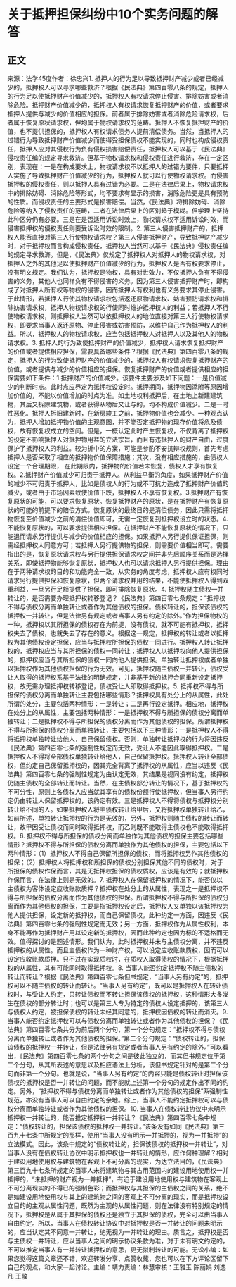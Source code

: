 # 关于抵押担保纠纷中10个实务问题的解答
## 正文
来源：法学45度作者：徐忠兴1. 抵押人的行为足以导致抵押财产减少或者已经减少的，抵押权人可以寻求哪些救济？根据《民法典》第四百零八条的规定，抵押人的行为足以使抵押财产价值减少的，抵押权人有权请求停止侵害、排除妨害或者消除危险。抵押财产价值减少的，抵押权人有权请求恢复抵押财产的价值，或者要求抵押人提供与减少的价值相应的担保。前者属于排除妨害或者消除危险请求权，后者属于恢复原状请求权，但均属于物权请求权的范畴。抵押人不恢复抵押财产的价值，也不提供担保的，抵押权人有权请求债务人提前清偿债务。当然，当抵押人的过错行为导致抵押财产价值减少而使得受担保债权不能实现的，同时也构成侵权责任，抵押人应对其侵权行为负有侵权损害赔偿责任，抵押权人可以基于《民法典》侵权责任编的规定寻求救济。但基于物权请求权和侵权责任进行救济，存在一定区别，表现在：一是在构成要求上，物权请求权不以抵押人的过错为要件，只要抵押人实施了导致抵押财产价值减少的行为，抵押权人就可以行使物权请求权。而侵害抵押权的侵权责任，则以抵押人具有过错为必要。二是在法律后果上，物权请求权中的排除妨碍、消除危险等形式，均不要求有显示的损害，消除危险更是具有预防的性质。而侵权责任的主要形式是损害赔偿。当然，《民法典》将排除妨碍、消除危险等纳入了侵权责任的范畴，二者在法律后果上的区别趋于模糊。但学理上坚持此种区分仍有必要。三是在是否适用诉讼时效上，物权请求权不适用诉讼时效，而侵害抵押权的侵权责任则要受诉讼时效的限制。2. 第三人侵害抵押财产的，抵押权人能否直接对第三人行使物权请求权？第三人侵害抵押财产，导致抵押财产减少时，对于抵押权而言构成侵权责任，抵押权人当然可以基于《民法典》侵权责任编的规定寻求救济。但是，《民法典》仅规定了抵押权人对抵押人的物权请求权，对抵押人之外的其他足以使抵押财产价值减少的行为，抵押权人是否有权要求停止，没有明文规定。我们认为，抵押权是物权，具有对世效力，不仅抵押人负有不得侵害的义务，其他人也同样负有不得侵害的义务。因为第三人侵害抵押财产时，即构成了对抵押人所有权等物权的侵害，因而抵押人有权利也有义务要求其停止侵害。于此情形，若抵押人行使其物权请求权包括返还原物请求权、妨害预防请求权和排除妨害请求权，抵押人物权请求权的行使同时维护抵押权人的利益；若抵押人不行使物权请求权，则抵押权人当然可以依抵押权人的地位直接对第三人行使物权请求权，即要求当事人返还原物、停止侵害或妨害预防，以维护自己作为抵押权人的利益。所以，抵押权人的物权请求权，应当包括抵押权人对抵押人以及其他人的物权请求权。3. 抵押人的行为致使抵押财产的价值减少，抵押权人请求恢复抵押财产的价值或者提供相应担保，需要具备哪些条件？根据《民法典》第四百零八条的规定，抵押人的行为致使抵押财产的价值减少的，抵押权人有权请求恢复抵押财产的价值，或者提供与减少的价值相应的担保。恢复抵押财产的价值或者提供相应的担保需要如下条件：1.抵押财产的价值减少。该要件主要涉及如下问题：一是价值减少的判断时点。此时点应界定为抵押权设定时。抵押期间，抵押物因添附等原因增加价值的，不能以价值增加的时点为准。如土地权利抵押后，在土地上新建建筑物，其后又拆除建筑物，或者获得从物后又让与的，均不构成价值减少。二是一时性恶化。抵押人拆旧建新时，在新房竣工之前，抵押物价值也会减少。一种观点认为，抵押人增加抵押物价值的主观意图，并不能否定抵押物的现存价值将危及债权，故有恢复权成立的空间。但是，一概认定此时产生恢复权，不仅背离了抵押权的设定不影响抵押人对抵押物用益的立法宗旨，而且有违抵押人的财产自由，过度保护了抵押权人的利益。较为折中的方案，可能是参酌不安抗辩权规则，首先考虑抵押人是否采取了相应的抵押物价值保障措施；其次，没有相应措施的，由债权人设定一个合理期限， 在此期限内，抵押物的价值若未恢复，债权人才享有恢复权。2.抵押财产价值减少可归责于抵押人。从利益平衡的角度，如果抵押财产价值的减少不可归责于抵押人，比如是债权人的行为或不可抗力造成了抵押财产价值的减少，或者由于市场因素致使价值下跌，抵押权人不享有恢复权。3.抵押财产有恢复原状的可能，可以要求恢复原状。恢复抵押财产的原状，是在抵押财产有恢复原状的可能的前提下的赔偿方式。恢复原状的最终目的是清偿债务，因此只需将抵押物恢复至价值减少之前的清偿价值即可，无需一定恢复到抵押权设立时的状态。4.不能恢复原状的，可以要求提供相应担保。在抵押财产不能恢复原状的情况下，只能退而请求另行提供与减少的价值相应的担保。如果抵押人另行提供保证担保，则需经抵押权人同意方可；若抵押人另行提供物的担保，则需要价值相当即可。需要指出的是，恢复原状请求权与另行提供担保请求权之间并非先后顺序关系而是选择关系，即使抵押物能够恢复原状，抵押权人也可以请求抵押人另行提供担保。理由在于两种请求权的目的和功能完全一致，从实务的角度考虑，抵押权人应有权同时请求另行提供担保和恢复原状，但两个请求权并用的结果，不能使抵押权人得到双重利益，一旦另行足额提供了担保，即可排除恢复原状。4. 抵押权随主债权一并转让的，是否需要办理抵押权转移登记？《民法典》第四百零七条规定：“抵押权不得与债权分离而单独转让或者作为其他债权的担保。债权转让的，担保该债权的抵押权一并转让，但是法律另有规定或者当事人另有约定的除外。”作为担保物权的一种，抵押权以其所担保的债权存在为前提，没有债权，就不可能有抵押权，抵押权失去了债权，也就失去了存在的意义。根据这一规定，抵押权的转让或者以抵押权为其他债权设定担保，应当与抵押权所担保的债权一同进行。抵押权人转让抵押权的，抵押权应当与其所担保的债权一同转让；抵押权人以抵押权向他人提供担保的，抵押权应当与其所担保的债权一同向他人提供担保。单独转让抵押权或者单独以抵押权作为其他债权担保的行为无效。可见，抵押权随主债权一并转让，债权受让人取得的抵押权系基于法律的明确规定，并非基于新的抵押合同重新设定抵押权，故无需办理抵押权转移登记，债权受让人即取得抵押权。5. 抵押权不得与所担保的债权分离而单独转让主要包括哪些情形？抵押权具有处分上的从属性，此处所谓的处分，主要包括两种情形：一是转让；二是再行设定抵押。相应地，抵押权在处分上的从属性，主要包括两种情形：一是抵押权不得与所担保的债权分离而单独转让；二是抵押权不得与所担保的债权分离而作为其他债权的担保。所谓抵押权不得与所担保的债权分离而单独转让，主要包括以下三种情形：一是抵押权人不得将抵押权单独转让给他人，自己保留债权。否则，单独转让抵押权的行为将因违反《民法典》第四百零七条的强制性规定而无效，受让人不能因此取得抵押权。二是抵押权人不得将全部债权单独转让给他人，自己保留抵押权。抵押权人转让全部债权，但约定自己保留抵押权的，因其完全背离了抵押权的从属性，应当以违反《民法典》第四百零七条的强制性规定为由认定无效，其结果是视同没有约定，抵押权仍随主债权的全部转让而转让。当然，在主债权部分转让的情况下，基于抵押权的不可分性，原则上各债权人应当就其享有的债权份额行使抵押权，但当事人另行约定仍由转让人保留抵押权的，该约定有效。三是抵押权人不得将债权与抵押权分别转让给不同的人。如果抵押权人将主债权转让给甲后，又将抵押权单独转让给乙，如前所述，单独转让抵押权的行为是无效的，另外，抵押权则随主债权的转让而转让，故甲因受让债权而同时取得抵押权，而乙则既不能取得主债权也不能取得抵押权。6. 抵押权不得与所担保的债权分离而单独作为其他债权的担保主要包括哪些情形？抵押权不得与所担保的债权分离而单独作为其他债权的担保，主要包括以下两种情形：（1）抵押权人不得自己保留所担保的债权，而将抵押权另作其他债权的担保；（2）抵押权人将抵押权和所担保的债权分别担保其他不同的债权时，对于所担保的债权作保而言，其是无抵押权担保的债权质权，应该是有效的；就抵押权作保而言，在法律上则是无效的。7. 抵押权人在保留抵押权的情况下，能否仅以主债权为客体设定应收账款质押？抵押权在处分上的从属性，表现之一是抵押权不得与所担保的债权分离而作为其他债权的担保。所谓抵押权不得与所担保的债权分离而作为其他债权的担保，主要是指抵押权设定后，抵押权人又单独以该抵押权为他人提供担保，设定新的抵押权，而自己保留债权。此种约定一方面，因违反《民法典》第四百零七条的强制性规定而无效；另一方面，抵押权作为从属性权利，本身不能再作为抵押财产用以设定新的抵押权，因而此种约定也因为标的不适格而无效。值得探讨的是题述情形。我们认为，此时抵押权并未与主债权分离，并不违反抵押权的从属性。而且主债权作为一种财产权，可以设定应收账款质权，因而可以设定应收账款质押。只不过在实现质权时，在质权人取得债权的情况下，根据抵押权的从属性，其有可能同时取得抵押权。8. 当事人能否约定抵押权不随主债权的转让而转让？根据《民法典》第四百零七条但书规定，“当事人另有约定”的，抵押权可以不随主债权的转让而转让。“当事人另有约定”，既可以是抵押权人在转让债权时，与受让人约定，只转让债权而不转让担保该债权的抵押权，这种情形大多发生在债权的部分转让时；也可以是第三人专为特定的债权人设定抵押的，该第三人与债权人约定，被担保债权的转让未经其同意的，抵押权因债权的转让而消灭。9. 当事人能否约定抵押权可以与债权分离而单独转让或者作为其他债权的担保？《民法典》第四百零七条共分为前后两个分句，第一个分句规定：“抵押权不得与债权分离而单独转让或者作为其他债权的担保。”第二个分句规定：“债权转让的，担保该债权的抵押权一并转让，但是法律另有规定或者当事人另有约定的除外。”可以看出，《民法典》第四百零七条的两个分句之间是彼此独立的，而其但书规定位于第二个分句，从其所表述的意思以及相应语法上分析，该但书规定针对的是第二个分句而非第一个分句。也就是说，“当事人另有约定”的内容只能是债权转让时担保该债权的抵押权是否一并转让的问题，而不能就上述第一个分句的规定作出不同的约定。另外，“抵押权不得与债权分离而单独转让或者作为其他债权的担保”系强制性规范，亦没有当事人可以自由约定的余地。综上，当事人不能约定抵押权可以与债权分离而单独转让或者作为其他债权的担保。10. 当事人在债权转让协议中未明示抵押权一并转让的，能否推定抵押权一并转让？《民法典》第四百零七条中规定：“债权转让的，担保该债权的抵押权一并转让。”该条没有如同《民法典》第三百九十七条中所规定的那样，使用“当事人没有明示一并抵押的，视为一并抵押”的立法模式。因此，该条中规定的“债权转让的，担保该债权的抵押权一并转让”，对当事人没有在债权转让协议中明示抵押权也一并转让的情形，应作何种理解？相对于建设用地使用权与建筑物在客观上不可分离的现实，为达立法目的，《民法典》第三百九十七条所规定的当事人未将建筑物与其占用范围内的建设用地使用权一并抵押的，“未抵押的财产视为一并抵押”，有迫于建设用地使用权与建筑物在客观上不可分离现实的不得已的强制色彩；而抵押权与其担保的主债权之间的关系，绝不是如建设用地使用权与其上的建筑物之间的客观上不可分离的现实，而是抵押权设立目的的主观从属性问题，既然为主观的从属性问题，则在法律没有特别规定的情况下，抵押权是从属于其担保的债权还是独立于其担保的债权，完全可以由当事人自由约定。所以，当事人在债权转让协议中对抵押权是否一并转让的问题未明示的，应当认定其不同意一并转让，绝无视为一并转让的理由。质言之，抵押权是否与主债权一并转让，应以当事人之间的明示协议条款为准，对于未有明文约定的，不可以推定当事人有一并转让抵押权的意思，更无拟制转让的可能。无讼小编：如果您觉得这篇文章还不错，欢迎转发分享、点赞收藏，您也可以在下方评论区留下自己的观点，和大家一起讨论。主编：靖力责编：林慧审核：王雅玉 陈丽娟 刘逸凡 王敬